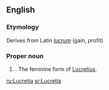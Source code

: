 ==English==

===Etymology===
Derives from Latin ''[[lucrum]]'' (gain, profit)

===Proper noun===
{{en-proper noun}}

# {{given name|female|from=Latin}}. The feminine form of [[Lucretius]].

[[ru:Lucretia]]
[[sr:Lucretia]]